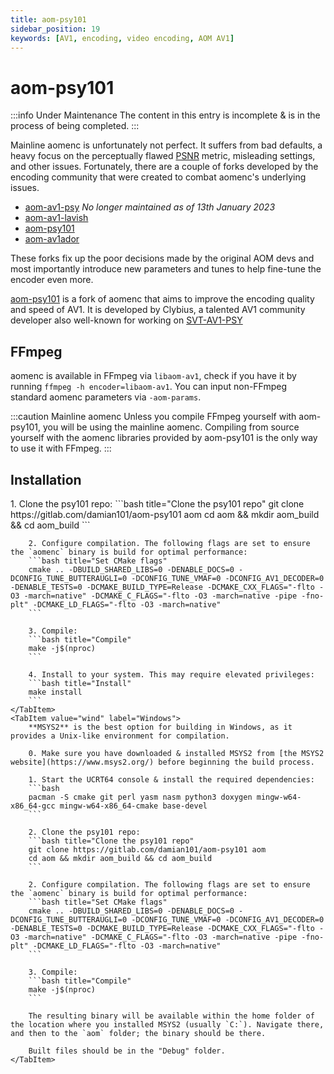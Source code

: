 ```yaml
---
title: aom-psy101
sidebar_position: 19
keywords: [AV1, encoding, video encoding, AOM AV1]
---
```



# aom-psy101

:::info Under Maintenance
The content in this entry is incomplete & is in the process of being completed.
:::

Mainline aomenc is unfortunately not perfect. It suffers from bad defaults, a heavy focus on the perceptually flawed [PSNR](../metrics/PSNR.mdx) metric, misleading settings, and other issues. Fortunately, there are a couple of forks developed by the encoding community that were created to combat aomenc's underlying issues.

- [aom-av1-psy](https://github.com/BlueSwordM/aom-av1-psy) *No longer maintained as of 13th January 2023*
- [aom-av1-lavish](./aom-av1-lavish.mdx)
- [aom-psy101](https://gitlab.com/damian101/aom-psy101)
- [aom-av1ador](https://github.com/porcino/aom-av1ador)

These forks fix up the poor decisions made by the original AOM devs and most importantly introduce new parameters and tunes to help fine-tune the encoder even more.

[aom-psy101](https://gitlab.com/damian101/aom-psy101) is a fork of aomenc that aims to improve the encoding quality and speed of AV1. It is developed by Clybius, a talented AV1 community developer also well-known for working on [SVT-AV1-PSY](./SVT-AV1-PSY.mdx)

## FFmpeg

aomenc is available in FFmpeg via ``libaom-av1``, check if you have it by running ``ffmpeg -h encoder=libaom-av1``. You can input non-FFmpeg standard aomenc parameters via ``-aom-params``.

:::caution Mainline aomenc
Unless you compile FFmpeg yourself with aom-psy101, you will be using the mainline aomenc. Compiling from source yourself with the aomenc libraries provided by aom-psy101 is the only way to use it with FFmpeg.
:::

## Installation

<Tabs>
    <TabItem value="unixlike" label="Linux & macOS" default>
        1. Clone the psy101 repo:
        ```bash title="Clone the psy101 repo"
        git clone https://gitlab.com/damian101/aom-psy101 aom
        cd aom && mkdir aom_build && cd aom_build
        ```

        2. Configure compilation. The following flags are set to ensure the `aomenc` binary is build for optimal performance:
        ```bash title="Set CMake flags"
        cmake .. -DBUILD_SHARED_LIBS=0 -DENABLE_DOCS=0 -DCONFIG_TUNE_BUTTERAUGLI=0 -DCONFIG_TUNE_VMAF=0 -DCONFIG_AV1_DECODER=0 -DENABLE_TESTS=0 -DCMAKE_BUILD_TYPE=Release -DCMAKE_CXX_FLAGS="-flto -O3 -march=native" -DCMAKE_C_FLAGS="-flto -O3 -march=native -pipe -fno-plt" -DCMAKE_LD_FLAGS="-flto -O3 -march=native"
        ```

        3. Compile:
        ```bash title="Compile"
        make -j$(nproc)
        ```

        4. Install to your system. This may require elevated privileges:
        ```bash title="Install"
        make install
        ```
    </TabItem>
    <TabItem value="wind" label="Windows">
        **MSYS2** is the best option for building in Windows, as it provides a Unix-like environment for compilation.

        0. Make sure you have downloaded & installed MSYS2 from [the MSYS2 website](https://www.msys2.org/) before beginning the build process.

        1. Start the UCRT64 console & install the required dependencies:
        ```bash
        pacman -S cmake git perl yasm nasm python3 doxygen mingw-w64-x86_64-gcc mingw-w64-x86_64-cmake base-devel
        ```

        2. Clone the psy101 repo:
        ```bash title="Clone the psy101 repo"
        git clone https://gitlab.com/damian101/aom-psy101 aom
        cd aom && mkdir aom_build && cd aom_build
        ```

        2. Configure compilation. The following flags are set to ensure the `aomenc` binary is build for optimal performance:
        ```bash title="Set CMake flags"
        cmake .. -DBUILD_SHARED_LIBS=0 -DENABLE_DOCS=0 -DCONFIG_TUNE_BUTTERAUGLI=0 -DCONFIG_TUNE_VMAF=0 -DCONFIG_AV1_DECODER=0 -DENABLE_TESTS=0 -DCMAKE_BUILD_TYPE=Release -DCMAKE_CXX_FLAGS="-flto -O3 -march=native" -DCMAKE_C_FLAGS="-flto -O3 -march=native -pipe -fno-plt" -DCMAKE_LD_FLAGS="-flto -O3 -march=native"
        ```

        3. Compile:
        ```bash title="Compile"
        make -j$(nproc)
        ```

        The resulting binary will be available within the home folder of the location where you installed MSYS2 (usually `C:`). Navigate there, and then to the `aom` folder; the binary should be there.

        Built files should be in the "Debug" folder.
    </TabItem>
</Tabs>